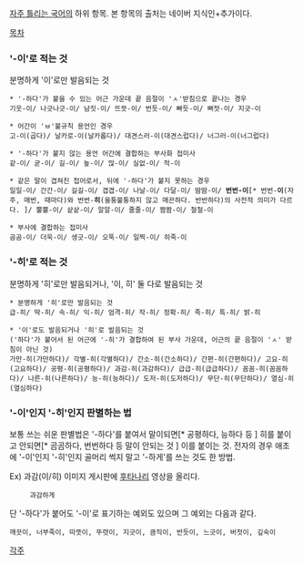 [[자주 틀리는 국어]]의 하위 항목.
본 항목의 출처는 네이버 지식인+추가이다.

[[목차]]

=== '-이'로 적는 것 ===
분명하게 '이'로만 발음되는 것
 * '-하다'가 붙을 수 있는 어근 가운데 끝 음절이 'ㅅ'받침으로 끝나는 경우 
 기웃-이/ 나긋나긋-이/ 남짓-이/ 뜨뜻-이/ 번듯-이/ 빠듯-이/ 뻐젓-이/ 지긋-이 

 * 어간이 'ㅂ'불규칙 용언인 경우
 고-이(곱다)/ 날카로-이(날카롭다)/ 대견스러-이(대견스럽다)/ 너그러-이(너그럽다)

 * '-하다'가 붙지 않는 용언 어간에 결합하는 부사화 접미사
 같-이/ 굳-이/ 길-이/ 높-이/ 많-이/ 실없-이/ 적-이 

 * 같은 말이 겹쳐진 첩어로서, 뒤에 '-하다'가 붙지 못하는 경우
 일일-이/ 간간-이/ 길길-이/ 겹겹-이/ 나날-이/ 다달-이/ 땀땀-이/ '''번번-이'''[* 번번-'''이'''(자주, 매번, 때마다)와 번번-'''히'''(울퉁불퉁하지 않고 매끈하다. 반반하다)의 사전적 의미가 다르다. ]/ 뿔뿔-이/ 샅샅-이/ 알알-이/ 줄줄-이/ 짬짬-이/ 철철-이

 * 부사에 결합하는 접미사
 곰곰-이/ 더욱-이/ 생긋-이/ 오뚝-이/ 일찍-이/ 히죽-이 



=== '-히'로 적는 것 ===
분명하게 '히'로만 발음되거나, '이, 히' 둘 다로 발음되는 것
 * 분명하게 '히'로만 발음되는 것 
 급-히/ 딱-히/ 속-히/ 익-히/ 엄격-히/ 작-히/ 정확-히/ 족-히/ 특-히/ 밝-히 

 * '이'로도 발음되거나 '히'로 발음되는 것
 ('하다'가 붙어서 된 어근에 '-히'가 결합하여 된 부사 가운데, 어근의 끝 음절이 'ㅅ' 받침이 아닌 것) 
 가만-히(가만하다)/ 각별-히(각별하다)/ 간소-히(간소하다)/ 간편-히(간편하다)/ 고요-히(고요하다)/ 공평-히(공평하다)/ 과감-히(과감하다)/ 급급-히(급급하다)/ 꼼꼼-히(꼼꼼하다)/ 나른-히(나른하다)/ 능-히(능하다)/ 도저-히(도저하다)/ 무단-히(무단하다)/ 열심-히(열심하다)

=== '-이'인지 '-히'인지 판별하는 법 ===

보통 쓰는 쉬운 판별법은 '-하다'를 붙여서 말이되면[* 공평하다, 능하다 등 ] 히를 붙이고 안되면[* 곰곰하다, 번번하다 등 말이 안되는 것 ] 이를 붙이는 것. 전자의 경우 애초에 '-이'인지 '-히'인지 골머리 썩지 말고 '-하게'를 쓰는 것도 한 방법.

Ex) 과감(이/히) 이미지 게시판에 [[후타나리]] 영상을 올리다. 
      과감하게

단 '-하다'가 붙어도 '-이'로 표기하는 예외도 있으며 그 예외는 다음과 같다.
 깨끗이, 너부죽이, 따뜻이, 뚜렷이, 지긋이, 큼직이, 반듯이, 느긋이, 버젓이, 깊숙이


[[각주]]
